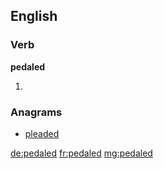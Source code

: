 ==English==

===Verb===
'''pedaled'''

# {{US}} {{past of|pedal}}

===Anagrams===
* [[pleaded#English|pleaded]]

[[de:pedaled]]
[[fr:pedaled]]
[[mg:pedaled]]